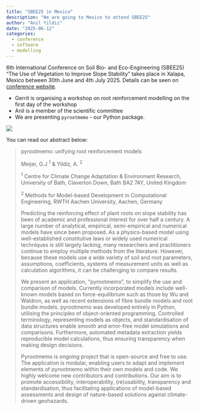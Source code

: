 ```yaml
---
title: "SBEE25 in Mexico"
description: "We are going to Mexico to attend SBEE25"
author: "Anil Yildiz"
date: "2025-06-12"
categories:
  - conference
  - software
  - modelling
---
```


6th International Conference on Soil Bio- and Eco-Engineering (SBEE25) "The Use of Vegetation to Improve Slope Stability" takes place in Xalapa, Mexico between 30th June and 4th July 2025. Details can be seen on [conference website](https://sbee2025.com/).

- Gerrit is organising a workshop on root reinforcement modelling on the first day of the workshop
- Anil is a member of the scientific committee
- We are presenting `pyrootmemo` - our Python package.

![](../images/gjm_sbee25.jpg)

You can read our abstract below:

> pyrootmemo: unifying root reinforcement models
>
> Meijer, G.J <sup>1</sup> & Yildiz, A. <sup>2</sup>
>
> <sup>1</sup> Centre for Climate Change Adaptation & Environment Research, University of Bath, Claverton Down, Bath BA2 7AY, United Kingdom
> 
> <sup>2</sup> Methods for Model-based Development in Computational Engineering, RWTH Aachen University, Aachen, Germany
>
> Predicting the reinforcing effect of plant roots on slope stability has been of academic and professional interest for over half a century. A large number of analytical, empirical, semi-empirical and numerical models have since been proposed. As a physics-based model using well-established constitutive laws or widely used numerical techniques is still largely lacking, many researchers and practitioners continue to employ multiple methods from the literature. However, because these models use a wide variety of soil and root parameters, assumptions, coefficients, systems of measurement units as well as calculation algorithms, it can be challenging to compare results.
> 
> We present an application, “pyrootmemo”, to simplify the use and comparison of models. Currently incorporated models include well-known models based on force-equilibrium such as those by Wu and Waldron, as well as recent extensions of fibre bundle models and root bundle models. pyrootmemo was developed entirely in Python, utilising the principles of object-oriented programming. Controlled terminology, representing models as objects, and standardisation of data structures enable smooth and error-free model simulations and comparisons. Furthermore, automated metadata extraction yields reproducible model calculations, thus ensuring transparency when making design decisions.
> 
> Pyrootmemo is ongoing project that is open-source and free to use. The application is modular, enabling users to adapt and implement elements of pyrootmemo within their own models and code. We highly welcome new contributors and contributions. Our aim is to promote accessibility, interoperability, (re)usability, transparency and standardisation, thus facilitating applications of model-based assessments and design of nature-based solutions against climate-driven geohazards. 

